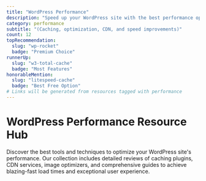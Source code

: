 ```yaml
---
title: "WordPress Performance"
description: "Speed up your WordPress site with the best performance optimization plugins and techniques. From caching to image optimization, achieve lightning-fast load times."
category: performance
subtitle: "(Caching, optimization, CDN, and speed improvements)"
count: 12
topRecommendation:
  slug: "wp-rocket"
  badge: "Premium Choice"
runnerUp:
  slug: "w3-total-cache"
  badge: "Most Features"
honorableMention:
  slug: "litespeed-cache"
  badge: "Best Free Option"
# Links will be generated from resources tagged with performance
---
```


# WordPress Performance Resource Hub

Discover the best tools and techniques to optimize your WordPress site's performance. Our collection includes detailed reviews of caching plugins, CDN services, image optimizers, and comprehensive guides to achieve blazing-fast load times and exceptional user experience.